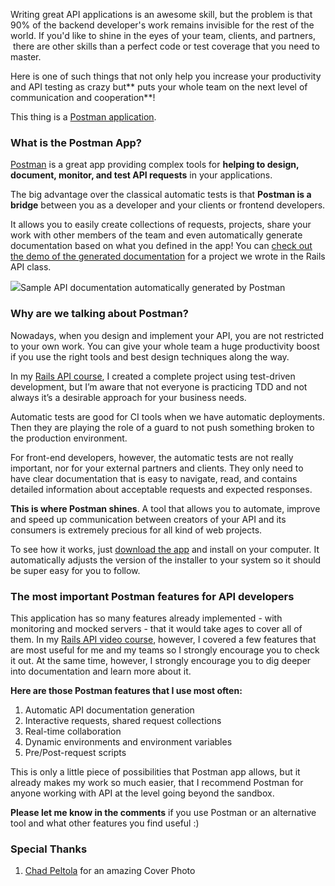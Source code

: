 Writing great API applications is an awesome skill, but the problem is that 90% of the backend developer's work remains invisible for the rest of the world. If you'd like to shine in the eyes of your team, clients, and partners,  there are other skills than a perfect code or test coverage that you need to master.

Here is one of such things that not only help you increase your productivity and API testing as crazy but** puts your whole team on the next level of communication and cooperation**!

This thing is a [Postman application](https://www.getpostman.com/).

### What is the Postman App?

[Postman](https://www.getpostman.com/) is a great app providing complex tools for **helping to design, document, monitor, and test API requests** in your applications.

<CourseAd />

The big advantage over the classical automatic tests is that **Postman is a bridge** between you as a developer and your clients or frontend developers.

It allows you to easily create collections of requests, projects, share your work with other members of the team and even automatically generate documentation based on what you defined in the app! You can [check out the demo of the generated documentation](https://documenter.getpostman.com/view/4406272/RzteSXjd) for a project we wrote in the Rails API class.

![](https://driggl-prod.s3.amazonaws.com/media/project/e4bd6bca-6540-45d5-a89f-43f2dfd43f81/media_upload/d5f31de6-c588-4012-aac3-9835fb469bc1/media_file/blog_1552485332413.png)Sample API documentation automatically generated by Postman

### Why are we talking about Postman?

Nowadays, when you design and implement your API, you are not restricted to your own work. You can give your whole team a huge productivity boost if you use the right tools and best design techniques along the way.

In my [Rails API course](https://www.udemy.com/ruby-on-rails-api-the-complete-guide/?couponCode=DGLWEB), I created a complete project using test-driven development, but I’m aware that not everyone is practicing TDD and not always it’s a desirable approach for your business needs.

Automatic tests are good for CI tools when we have automatic deployments. Then they are playing the role of a guard to not push something broken to the production environment.

For front-end developers, however, the automatic tests are not really important, nor for your external partners and clients. They only need to have clear documentation that is easy to navigate, read, and contains detailed information about acceptable requests and expected responses.

**This is where Postman shines**. A tool that allows you to automate, improve and speed up communication between creators of your API and its consumers is extremely precious for all kind of web projects.

To see how it works, just [download the app](https://www.getpostman.com/downloads/) and install on your computer. It automatically adjusts the version of the installer to your system so it should be super easy for you to follow.

### The most important Postman features for API developers

This application has so many features already implemented - with monitoring and mocked servers - that it would take ages to cover all of them. In my [Rails API video course](https://www.udemy.com/ruby-on-rails-api-the-complete-guide/?couponCode=DGLWEB), however, I covered a few features that are most useful for me and my teams so I strongly encourage you to check it out. At the same time, however, I strongly encourage you to dig deeper into documentation and learn more about it.

**Here are those Postman features that I use most often:**

1.  Automatic API documentation generation
2.  Interactive requests, shared request collections
3.  Real-time collaboration
4.  Dynamic environments and environment variables
5.  Pre/Post-request scripts

This is only a little piece of possibilities that Postman app allows, but it already makes my work so much easier, that I recommend Postman for anyone working with API at the level going beyond the sandbox.

**Please let me know in the comments** if you use Postman or an alternative tool and what other features you find useful :)

### Special Thanks

1. [Chad Peltola](https://unsplash.com/@chadpeltola) for an amazing Cover Photo
